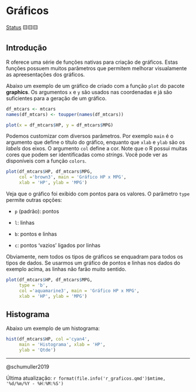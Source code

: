 # Gráficos

[Status](convencoes.html#status-do-material) 🟨🟨🟨

## Introdução

R oferece uma série de funções nativas para criação de gráficos. Estas funções possuem muitos parâmetros que permitem melhorar visualamente as apreesentações dos gráficos.

Abaixo um exemplo de um gráfico de criado com a função `plot` do pacote **graphics**. Os argumentos `x` e `y` são usados nas coordenadas e já são suficientes para a geração de um gráfico.

```r
df_mtcars <- mtcars
names(df_mtcars) <- toupper(names(df_mtcars))

plot(x = df_mtcars$HP, y = df_mtcars$MPG)
```

Podemos customizar com diversos parâmetros. Por exemplo `main` é o argumento que define o título do gráfico, enquanto que `xlab` e `ylab` são os *labels* dos eixos. O argumento `col` define a cor. Note que o R possui muitas cores que podem ser identificadas como *strings*. Você pode ver as disponíveis com a função `colors`.

```r
plot(df_mtcars$HP, df_mtcars$MPG, 
     col ='brown3', main = 'Gráfico HP x MPG', 
     xlab = 'HP', ylab = 'MPG')
```

Veja que o gráfico foi exibido com pontos para os valores. O parâmetro `type` permite outras opções:

-   `p` (padrão): pontos

-   `l`: linhas

-   `b`: pontos e linhas

-   `c`: pontos 'vazios' ligados por linhas

Obviamente, nem todos os tipos de gráficos se enquadram para todos os tipos de dados. Se usarmos um gráfico de pontos e linhas nos dados do exemplo acima, as linhas não farão muito sentido.

```r
plot(df_mtcars$HP, df_mtcars$MPG, 
     type = 'b',
     col ='aquamarine3', main = 'Gráfico HP x MPG', 
     xlab = 'HP', ylab = 'MPG')
```

## Histograma

Abaixo um exemplo de um histograma:

```r
hist(df_mtcars$HP, col ='cyan4', 
     main = 'Histograma', xlab = 'HP',
     ylab = 'Qtde')
```

------------------------------------------------------------------------

@schumuller2019

Última atualização: `r format(file.info('r_graficos.qmd')$mtime, '%d/%m/%Y - %H:%M:%S')`
